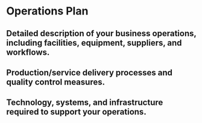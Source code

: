 # Operations Plan

## Detailed description of your business operations, including facilities, equipment, suppliers, and workflows.

## Production/service delivery processes and quality control measures.

## Technology, systems, and infrastructure required to support your operations.
